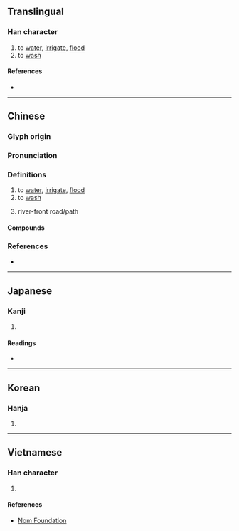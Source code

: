 {{character info/new}}
{{also|漑}}
==Translingual==

===Han character===
{{Han char|rn=85|rad=水|as=09|sn=12|four=31114|canj=EAIU|ids=⿰氵既}}

# to [[water]], [[irrigate]], [[flood]]
# to [[wash]]

====References====
* {{Han ref|kx=0639.111|dj=1054.090|hdz=31689.050|uh=6E89|ud=28297|bh=B540|bd=46400}}

----

==Chinese==
{{zh-forms}}

===Glyph origin===
{{Han etym}}

===Pronunciation===
{{zh-pron
|m=gài
|c=koi3,goi3
|mn=kài/khài
|mc=
|oc=y
|cat=v
}}

===Definitions===
{{zh-hanzi}}

# to [[water]], [[irrigate]], [[flood]]
# to [[wash]]
# {{label|zh|Sichuanese}} river-front road/path

====Compounds====
{{zh-der|噴灑灌溉|灌溉渠|畦溝灌溉|沾溉|淤溉|灌溉工程|灌溉|沆溉|自流灌溉|輪流灌溉}}

===References===
* {{R:yue:Hanzi}}

----

==Japanese==

===Kanji===
{{ja-kanji|grade=|rs=水09}}

# {{defn|lang=ja|sort=水09}}

====Readings====
* {{ja-readings|on=[[がい]] (gai), [[かい]] (kai)|kun=[[そそぐ]] (sosogu)}}

----

==Korean==

===Hanja===
{{ko-hanja|hangeul=개|eumhun=|rv=gae|mr=kae|y=kay}}

# {{defn|lang=ko|sort=水09}}

----

==Vietnamese==

===Han character===
{{vi-readings|rs=水09| hanviet = ngấy}}

# {{defn|lang=vi|sort=水09}}

====References====
* [http://nomfoundation.org/common/nom_details.php?codepoint=6e89 Nom Foundation]